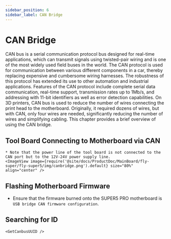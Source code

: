 ```yaml
---
sidebar_position: 6
sidebar_label: CAN Bridge
---
```





# CAN Bridge

CAN bus is a serial communication protocol bus designed for real-time applications, which can transmit signals using twisted-pair wiring and is one of the most widely used field buses in the world. The CAN protocol is used for communication between various different components in a car, thereby replacing expensive and cumbersome wiring harnesses. The robustness of this protocol has extended its use to other automation and industrial applications. Features of the CAN protocol include complete serial data communication, real-time support, transmission rates up to 1Mb/s, and addressing with 11-bit identifiers as well as error detection capabilities.
On 3D printers, CAN bus is used to reduce the number of wires connecting the print head to the motherboard. Originally, it required dozens of wires, but with CAN, only four wires are needed, significantly reducing the number of wires and simplifying cabling.
This chapter provides a brief overview of using the CAN bridge.

## Tool Board Connecting to Motherboard via CAN

    * Note that the power line of the tool board is not connected to the CAN port but to the 12V-24V power supply line.
    <ImageView image={require('@site/docs/ProductDoc/MainBoard/fly-super/fly-super5/img/canbridge.png').default} size="80%" align="center" />


## Flashing Motherboard Firmware

* Ensure that the firmware burned onto the SUPER5 PRO motherboard is `USB bridge CAN firmware configuration`.


## Searching for ID

    <GetCanbusUUID />